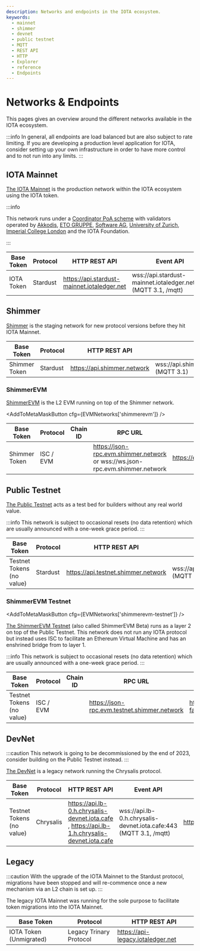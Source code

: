 ```yaml
---
description: Networks and endpoints in the IOTA ecosystem.
keywords:
  - mainnet
  - shimmer
  - devnet
  - public testnet
  - MQTT
  - REST API
  - HTTP
  - Explorer
  - reference
  - Endpoints
---
```



# Networks & Endpoints

This pages gives an overview around the different networks available in the IOTA ecosystem.

:::info
In general, all endpoints are load balanced but are also subject to rate limiting.
If you are developing a production level application for IOTA, consider setting up your own infrastructure in order to
have more control and to not run into any limits.
:::

## IOTA Mainnet

[The IOTA Mainnet](https://explorer.iota.org/mainnet) is the production network within the IOTA ecosystem using the IOTA
token.

:::info

This network runs under a [Coordinator PoA scheme](/learn/protocols/coordinator/) with validators operated by [Akkodis](https://www.akkodis.com), [ETO GRUPPE](https://www.etogruppe.com/), [Software AG](https://softwareag.com/), [University of Zurich](https://www.uzh.ch/cmsssl/en.html), [Imperial College London](https://www.imperial.ac.uk) and the IOTA Foundation.

:::

| Base Token | Protocol | HTTP REST API                               | Event API                                                       | Permanode API                                     |
| ---------- | -------- | ------------------------------------------- | --------------------------------------------------------------- | ------------------------------------------------- |
| IOTA Token | Stardust | https://api.stardust-mainnet.iotaledger.net | wss://api.stardust-mainnet.iotaledger.net:443 (MQTT 3.1, /mqtt) | https://chronicle.stardust-mainnet.iotaledger.net |

## Shimmer

[Shimmer](https://explorer.iota.org/shimmer) is the staging network for new protocol versions before they hit IOTA
Mainnet.

| Base Token    | Protocol | HTTP REST API               | Event API                                            | Permanode API                     |
| ------------- | -------- | --------------------------- | ---------------------------------------------------- | --------------------------------- |
| Shimmer Token | Stardust | https://api.shimmer.network | wss://api.shimmer.network:443/api/mqtt/v1 (MQTT 3.1) | https://chronicle.shimmer.network |

### ShimmerEVM

[ShimmerEVM](https://explorer.evm.shimmer.network/) is the L2 EVM running on top of the Shimmer network.

<AddToMetaMaskButton cfg={EVMNetworks['shimmerevm']} />

| Base Token    | Protocol  | Chain ID | RPC URL                                                                       | Explorer                             |
| ------------- | --------- | -------- | ----------------------------------------------------------------------------- | ------------------------------------ |
| Shimmer Token | ISC / EVM | <ChainId url='https://json-rpc.evm.shimmer.network'/>      | https://json-rpc.evm.shimmer.network or wss://ws.json-rpc.evm.shimmer.network | https://explorer.evm.shimmer.network |

## Public Testnet

[The Public Testnet](https://explorer.iota.org/testnet) acts as a test bed for builders without any real world value.

:::info
This network is subject to occasional resets (no data retention) which are usually announced with a one-week grace period.
:::

| Base Token                | Protocol | HTTP REST API                       | Event API                                                    | Permanode API                             | Faucet                                 |
| ------------------------- | -------- | ----------------------------------- | ------------------------------------------------------------ | ----------------------------------------- | -------------------------------------- |
| Testnet Tokens (no value) | Stardust | https://api.testnet.shimmer.network | wss://api.testnet.shimmer.network:443/api/mqtt/v1 (MQTT 3.1) | https://chronicle.testnet.shimmer.network | https://faucet.testnet.shimmer.network |

### ShimmerEVM Testnet

<AddToMetaMaskButton cfg={EVMNetworks['shimmerevm-testnet']} />

[The ShimmerEVM Testnet](https://explorer.evm.testnet.shimmer.network/) (also called ShimmerEVM Beta) runs as a layer 2 on top
of the Public Testnet. This network does not run
any IOTA protocol but instead uses ISC to facilitate an Ethereum Virtual Machine and has an enshrined bridge from to
layer 1.

:::info
This network is subject to occasional resets (no data retention) which are usually announced with a one-week grace period.
:::

| Base Token                | Protocol  | Chain ID | RPC URL                                      | Faucet                                     | Explorer                                     |
| ------------------------- | --------- | -------- | -------------------------------------------- | ------------------------------------------ | -------------------------------------------- |
| Testnet Tokens (no value) | ISC / EVM | <ChainId url='https://json-rpc.evm.testnet.shimmer.network'/> | https://json-rpc.evm.testnet.shimmer.network | https://evm-faucet.testnet.shimmer.network | https://explorer.evm.testnet.shimmer.network |

## DevNet

:::caution
This network is going to be decommissioned by the end of 2023,
consider building on the Public Testnet instead.
:::

[The DevNet](https://explorer.iota.org/legacy-mainnet) is a legacy network running the Chrysalis protocol.

| Base Token                | Protocol  | HTTP REST API                                                                                         | Event API                                                         | Permanode API                             | Faucet                                 |
| ------------------------- | --------- | ----------------------------------------------------------------------------------------------------- | ----------------------------------------------------------------- | ----------------------------------------- | -------------------------------------- |
| Testnet Tokens (no value) | Chrysalis | https://api.lb-0.h.chrysalis-devnet.iota.cafe , https://api.lb-1.h.chrysalis-devnet.iota.cafe | wss://api.lb-0.h.chrysalis-devnet.iota.cafe:443 (MQTT 3.1, /mqtt) | https://chronicle.testnet.shimmer.network | https://faucet.testnet.shimmer.network |

## Legacy

:::caution
With the upgrade of the IOTA Mainnet to the Stardust protocol, migrations have been stopped and will re-commence
once a new mechanism via an L2 chain is set up.
:::

The legacy IOTA Mainnet was running for the sole purpose to facilitate token migrations into the IOTA Mainnet.

| Base Token              | Protocol                | HTTP REST API                     |
| ----------------------- | ----------------------- | --------------------------------- |
| IOTA Token (Unmigrated) | Legacy Trinary Protocol | https://api-legacy.iotaledger.net |
